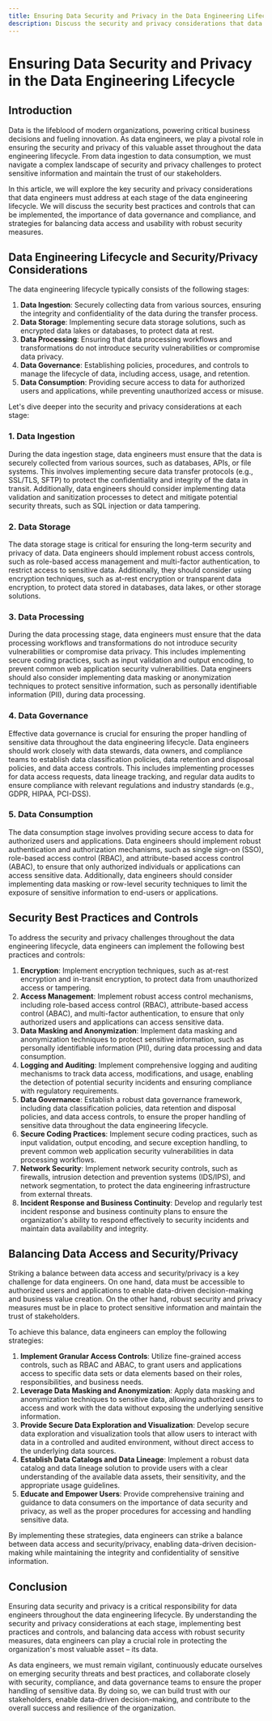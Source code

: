 ```yaml
---
title: Ensuring Data Security and Privacy in the Data Engineering Lifecycle
description: Discuss the security and privacy considerations that data engineers must address throughout the data engineering lifecycle.
---
```


# Ensuring Data Security and Privacy in the Data Engineering Lifecycle

## Introduction

Data is the lifeblood of modern organizations, powering critical business decisions and fueling innovation. As data engineers, we play a pivotal role in ensuring the security and privacy of this valuable asset throughout the data engineering lifecycle. From data ingestion to data consumption, we must navigate a complex landscape of security and privacy challenges to protect sensitive information and maintain the trust of our stakeholders.

In this article, we will explore the key security and privacy considerations that data engineers must address at each stage of the data engineering lifecycle. We will discuss the security best practices and controls that can be implemented, the importance of data governance and compliance, and strategies for balancing data access and usability with robust security measures.

## Data Engineering Lifecycle and Security/Privacy Considerations

The data engineering lifecycle typically consists of the following stages:

1. **Data Ingestion**: Securely collecting data from various sources, ensuring the integrity and confidentiality of the data during the transfer process.
2. **Data Storage**: Implementing secure data storage solutions, such as encrypted data lakes or databases, to protect data at rest.
3. **Data Processing**: Ensuring that data processing workflows and transformations do not introduce security vulnerabilities or compromise data privacy.
4. **Data Governance**: Establishing policies, procedures, and controls to manage the lifecycle of data, including access, usage, and retention.
5. **Data Consumption**: Providing secure access to data for authorized users and applications, while preventing unauthorized access or misuse.

Let's dive deeper into the security and privacy considerations at each stage:

### 1. Data Ingestion

During the data ingestion stage, data engineers must ensure that the data is securely collected from various sources, such as databases, APIs, or file systems. This involves implementing secure data transfer protocols (e.g., SSL/TLS, SFTP) to protect the confidentiality and integrity of the data in transit. Additionally, data engineers should consider implementing data validation and sanitization processes to detect and mitigate potential security threats, such as SQL injection or data tampering.

### 2. Data Storage

The data storage stage is critical for ensuring the long-term security and privacy of data. Data engineers should implement robust access controls, such as role-based access management and multi-factor authentication, to restrict access to sensitive data. Additionally, they should consider using encryption techniques, such as at-rest encryption or transparent data encryption, to protect data stored in databases, data lakes, or other storage solutions.

### 3. Data Processing

During the data processing stage, data engineers must ensure that the data processing workflows and transformations do not introduce security vulnerabilities or compromise data privacy. This includes implementing secure coding practices, such as input validation and output encoding, to prevent common web application security vulnerabilities. Data engineers should also consider implementing data masking or anonymization techniques to protect sensitive information, such as personally identifiable information (PII), during data processing.

### 4. Data Governance

Effective data governance is crucial for ensuring the proper handling of sensitive data throughout the data engineering lifecycle. Data engineers should work closely with data stewards, data owners, and compliance teams to establish data classification policies, data retention and disposal policies, and data access controls. This includes implementing processes for data access requests, data lineage tracking, and regular data audits to ensure compliance with relevant regulations and industry standards (e.g., GDPR, HIPAA, PCI-DSS).

### 5. Data Consumption

The data consumption stage involves providing secure access to data for authorized users and applications. Data engineers should implement robust authentication and authorization mechanisms, such as single sign-on (SSO), role-based access control (RBAC), and attribute-based access control (ABAC), to ensure that only authorized individuals or applications can access sensitive data. Additionally, data engineers should consider implementing data masking or row-level security techniques to limit the exposure of sensitive information to end-users or applications.

## Security Best Practices and Controls

To address the security and privacy challenges throughout the data engineering lifecycle, data engineers can implement the following best practices and controls:

1. **Encryption**: Implement encryption techniques, such as at-rest encryption and in-transit encryption, to protect data from unauthorized access or tampering.
2. **Access Management**: Implement robust access control mechanisms, including role-based access control (RBAC), attribute-based access control (ABAC), and multi-factor authentication, to ensure that only authorized users and applications can access sensitive data.
3. **Data Masking and Anonymization**: Implement data masking and anonymization techniques to protect sensitive information, such as personally identifiable information (PII), during data processing and data consumption.
4. **Logging and Auditing**: Implement comprehensive logging and auditing mechanisms to track data access, modifications, and usage, enabling the detection of potential security incidents and ensuring compliance with regulatory requirements.
5. **Data Governance**: Establish a robust data governance framework, including data classification policies, data retention and disposal policies, and data access controls, to ensure the proper handling of sensitive data throughout the data engineering lifecycle.
6. **Secure Coding Practices**: Implement secure coding practices, such as input validation, output encoding, and secure exception handling, to prevent common web application security vulnerabilities in data processing workflows.
7. **Network Security**: Implement network security controls, such as firewalls, intrusion detection and prevention systems (IDS/IPS), and network segmentation, to protect the data engineering infrastructure from external threats.
8. **Incident Response and Business Continuity**: Develop and regularly test incident response and business continuity plans to ensure the organization's ability to respond effectively to security incidents and maintain data availability and integrity.

## Balancing Data Access and Security/Privacy

Striking a balance between data access and security/privacy is a key challenge for data engineers. On one hand, data must be accessible to authorized users and applications to enable data-driven decision-making and business value creation. On the other hand, robust security and privacy measures must be in place to protect sensitive information and maintain the trust of stakeholders.

To achieve this balance, data engineers can employ the following strategies:

1. **Implement Granular Access Controls**: Utilize fine-grained access controls, such as RBAC and ABAC, to grant users and applications access to specific data sets or data elements based on their roles, responsibilities, and business needs.
2. **Leverage Data Masking and Anonymization**: Apply data masking and anonymization techniques to sensitive data, allowing authorized users to access and work with the data without exposing the underlying sensitive information.
3. **Provide Secure Data Exploration and Visualization**: Develop secure data exploration and visualization tools that allow users to interact with data in a controlled and audited environment, without direct access to the underlying data sources.
4. **Establish Data Catalogs and Data Lineage**: Implement a robust data catalog and data lineage solution to provide users with a clear understanding of the available data assets, their sensitivity, and the appropriate usage guidelines.
5. **Educate and Empower Users**: Provide comprehensive training and guidance to data consumers on the importance of data security and privacy, as well as the proper procedures for accessing and handling sensitive data.

By implementing these strategies, data engineers can strike a balance between data access and security/privacy, enabling data-driven decision-making while maintaining the integrity and confidentiality of sensitive information.

## Conclusion

Ensuring data security and privacy is a critical responsibility for data engineers throughout the data engineering lifecycle. By understanding the security and privacy considerations at each stage, implementing best practices and controls, and balancing data access with robust security measures, data engineers can play a crucial role in protecting the organization's most valuable asset – its data.

As data engineers, we must remain vigilant, continuously educate ourselves on emerging security threats and best practices, and collaborate closely with security, compliance, and data governance teams to ensure the proper handling of sensitive data. By doing so, we can build trust with our stakeholders, enable data-driven decision-making, and contribute to the overall success and resilience of the organization.